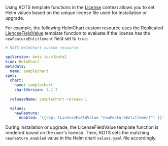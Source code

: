 Using KOTS template functions in the [License](/reference/template-functions-license-context) context allows you to set Helm values based on the unique license file used for installation or upgrade.

For example, the following HelmChart custom resource uses the Replicated [LiencseFieldValue](/reference/template-functions-license-context#licensefieldvalue) template function to evaluate if the license has the `newFeatureEntitlement` field set to `true`:

```yaml
# KOTS HelmChart custom resource

apiVersion: kots.io/v1beta2
kind: HelmChart
metadata:
  name: samplechart
spec:
  chart:
    name: samplechart
    chartVersion: 3.1.7
  
  releaseName: samplechart-release-1

  values:
    newFeature:
      enabled: '{{repl (LicenseFieldValue "newFeatureEntitlement") }}'
```

During installation or upgrade, the LicenseFieldValue template function is rendered based on the user's license. Then, KOTS sets the matching `newFeature.enabled` value in the Helm chart `values.yaml` file accordingly.